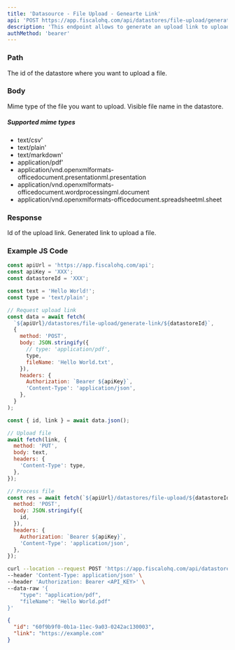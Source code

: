 ```yaml
---
title: 'Datasource - File Upload - Genearte Link'
api: 'POST https://app.fiscalohq.com/api/datastores/file-upload/generate-link/{datastoreId}'
description: 'This endpoint allows to generate an upload link to upload a file to a datastore.'
authMethod: 'bearer'
---
```


### Path

<ParamField path="datastoreId" type="string" required>
  The id of the datastore where you want to upload a file.
</ParamField>

### Body

<ParamField body="type" type="string" required>
  Mime type of the file you want to upload.
</ParamField>

<ParamField body="fileName" type="string">
  Visible file name in the datastore.
</ParamField>

##### Supported mime types

- text/csv'
- text/plain'
- text/markdown'
- application/pdf'
- application/vnd.openxmlformats-officedocument.presentationml.presentation
- application/vnd.openxmlformats-officedocument.wordprocessingml.document
- application/vnd.openxmlformats-officedocument.spreadsheetml.sheet

### Response

<ResponseField name="id" type="string">
  Id of the upload link.
</ResponseField>
<ResponseField name="link" type="string">
  Generated link to upload a file.
</ResponseField>

### Example JS Code

```js
const apiUrl = 'https://app.fiscalohq.com/api';
const apiKey = 'XXX';
const datastoreId = 'XXX';

const text = 'Hello World!';
const type = 'text/plain';

// Request upload link
const data = await fetch(
  `${apiUrl}/datastores/file-upload/generate-link/${datastoreId}`,
  {
    method: 'POST',
    body: JSON.stringify({
      // type: 'application/pdf',
      type,
      fileName: 'Hello World.txt',
    }),
    headers: {
      Authorization: `Bearer ${apiKey}`,
      'Content-Type': 'application/json',
    },
  }
);

const { id, link } = await data.json();

// Upload file
await fetch(link, {
  method: 'PUT',
  body: text,
  headers: {
    'Content-Type': type,
  },
});

// Process file
const res = await fetch(`${apiUrl}/datastores/file-upload/${datastoreId}`, {
  method: 'POST',
  body: JSON.stringify({
    id,
  }),
  headers: {
    Authorization: `Bearer ${apiKey}`,
    'Content-Type': 'application/json',
  },
});
```

<RequestExample>

```bash Example Request
curl --location --request POST 'https://app.fiscalohq.com/api/datastores/file-upload/generate-link/<datastoreId>' \
--header 'Content-Type: application/json' \
--header 'Authorization: Bearer <API_KEY>' \
--data-raw '{
    "type": "application/pdf",
    "fileName": "Hello World.pdf"
}'
```

</RequestExample>

<ResponseExample>

```json Response
{
  "id": "60f9b9f0-0b1a-11ec-9a03-0242ac130003",
  "link": "https://example.com"
}
```

</ResponseExample>
